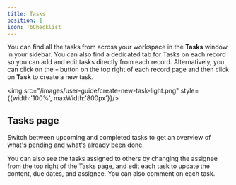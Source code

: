 ```yaml
---
title: Tasks
position: 1
icon: TbChecklist
---
```



You can find all the tasks from across your workspace in the <b>Tasks</b> window in your sidebar. You can also find a dedicated tab for Tasks on each record so you can add and edit tasks directly from each record. Alternatively, you can click on the `+` button on the top right of each record page and then click on <b>Task</b> to create a new task. 

<img src="/images/user-guide/create-new-task-light.png" style={{width:'100%', maxWidth:'800px'}}/>

## Tasks page

Switch between upcoming and completed tasks to get an overview of what's pending and what's already been done. 

You can also see the tasks assigned to others by changing the assignee from the top right of the Tasks page, and edit each task to update the content, due dates, and assignee. You can also comment on each task. 